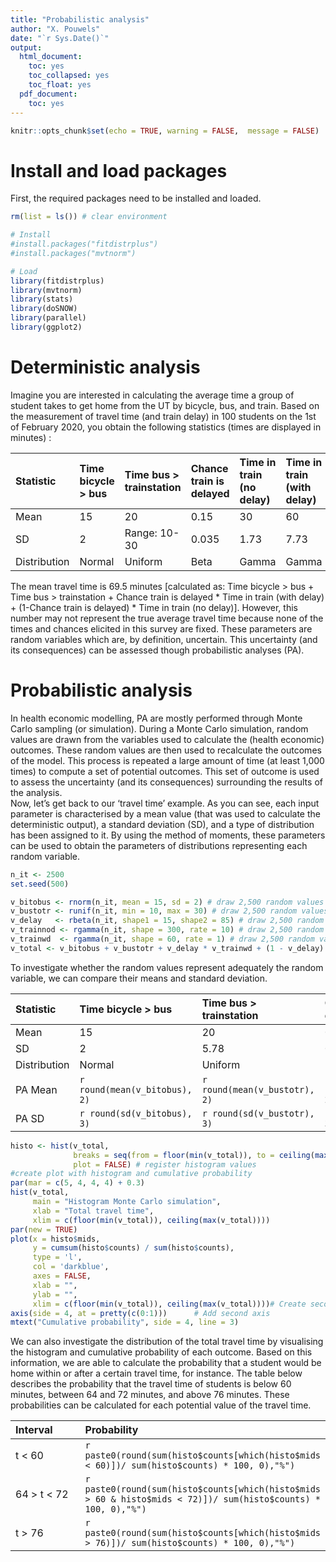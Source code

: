 ```yaml
---
title: "Probabilistic analysis"
author: "X. Pouwels"
date: "`r Sys.Date()`"
output:
  html_document:
    toc: yes
    toc_collapsed: yes
    toc_float: yes
  pdf_document:
    toc: yes
---
```


```r
knitr::opts_chunk$set(echo = TRUE, warning = FALSE,  message = FALSE)
```

# Install and load packages

First, the required packages need to be installed and loaded.

```r
rm(list = ls()) # clear environment

# Install
#install.packages("fitdistrplus")
#install.packages("mvtnorm")

# Load
library(fitdistrplus)
library(mvtnorm)
library(stats)
library(doSNOW)
library(parallel)
library(ggplot2)
```

# Deterministic analysis
Imagine you are interested in calculating the average time a group of student takes to get home from the UT by bicycle, bus, and train. Based on the measurement of travel time (and train delay) in 100 students on the 1st of February 2020, you obtain the following statistics (times are displayed in minutes) :  

| Statistic | Time bicycle > bus | Time bus > trainstation | Chance train is delayed | Time in train (no delay) |	Time in train (with delay) | Total time |
|:-----|:-----|:------------|:--------------|:-------|:-----|:-----|
| Mean | 15   | 20  | 0.15    | 30     | 60   |  69.5|
| SD   | 2    | Range: 10-30   | 0.035         | 1.73   | 7.73 |      |
| Distribution| Normal | Uniform | Beta     |  Gamma |Gamma |      |  

The mean travel time is 69.5 minutes [calculated as: Time bicycle > bus + Time bus > trainstation + Chance train is delayed * Time in train (with delay) + (1-Chance train is delayed) * Time in train (no delay)]. However, this number may not represent the true average travel time because none of the times and chances elicited in this survey are fixed. These parameters are random variables which are, by definition, uncertain. This uncertainty (and its consequences) can be assessed though probabilistic analyses (PA).  

# Probabilistic analysis
In health economic modelling, PA are mostly performed through Monte Carlo sampling (or simulation). During a Monte Carlo simulation, random values are drawn from the variables used to calculate the (health economic) outcomes. These random values are then used to recalculate the outcomes of the model. This process is repeated a large amount of time (at least 1,000 times) to compute a set of potential outcomes. This set of outcome is used to assess the uncertainty (and its consequences) surrounding the results of the analysis.  
Now, let's get back to our 'travel time' example. As you can see, each input parameter is characterised by a mean value (that was used to calculate the deterministic output),  a standard deviation (SD), and a type of distribution has been assigned to it. By using the method of moments, these parameters can be used to obtain the parameters of distributions representing each random variable.
```r
n_it <- 2500
set.seed(500)

v_bitobus <- rnorm(n_it, mean = 15, sd = 2) # draw 2,500 random values from a normal distribution for time bicycle > bus
v_bustotr <- runif(n_it, min = 10, max = 30) # draw 2,500 random values from a uniform distribution for time bus > train
v_delay   <- rbeta(n_it, shape1 = 15, shape2 = 85) # draw 2,500 random values from a beta distribution for chance delayed train
v_trainnod <- rgamma(n_it, shape = 300, rate = 10) # draw 2,500 random values from a gamma distribution for time train (no delay)
v_trainwd  <- rgamma(n_it, shape = 60, rate = 1) # draw 2,500 random values from a gamma distribution for time train (with delay)
v_total <- v_bitobus + v_bustotr + v_delay * v_trainwd + (1 - v_delay) * v_trainnod # calculate total time for each iteration
```

To investigate whether the random values represent adequately the random variable, we can compare their means and standard deviation.  

| Statistic | Time bicycle > bus | Time bus > trainstation | Chance train is delayed | Time in train (no delay) |	Time in train (with delay) | Total time |
|:-----|:-----|:------------|:--------------|:-------|:-----|:-----|
| Mean | 15   | 20          | 0.15          | 30     | 60   |  69.5|
| SD   | 2    | 5.78        | 0.035         | 1.73   | 7.73 |      |
| Distribution| Normal | Uniform | Beta     |  Gamma |Gamma |      |
| PA Mean |`r round(mean(v_bitobus), 2)`|`r round(mean(v_bustotr), 2)`|`r round(mean(v_delay), 2)`|`r round(mean(v_trainnod), 2)`|`r round(mean(v_trainwd), 2)`|`r round(mean(v_total), 2)`|
| PA SD |`r round(sd(v_bitobus), 3)`|`r round(sd(v_bustotr), 3)`|`r round(sd(v_delay), 3)`|`r round(sd(v_trainnod), 3)`|`r round(sd(v_trainwd), 3)`|`r round(sd(v_total), 3)`|  

```r
histo <- hist(v_total, 
              breaks = seq(from = floor(min(v_total)), to = ceiling(max(v_total)), by = 1), 
              plot = FALSE) # register histogram values
#create plot with histogram and cumulative probability
par(mar = c(5, 4, 4, 4) + 0.3) 
hist(v_total, 
     main = "Histogram Monte Carlo simulation", 
     xlab = "Total travel time", 
     xlim = c(floor(min(v_total)), ceiling(max(v_total))))
par(new = TRUE)
plot(x = histo$mids, 
     y = cumsum(histo$counts) / sum(histo$counts), 
     type = 'l', 
     col = 'darkblue', 
     axes = FALSE, 
     xlab = "", 
     ylab = "",
     xlim = c(floor(min(v_total)), ceiling(max(v_total))))# Create second plot without axes
axis(side = 4, at = pretty(c(0:1)))      # Add second axis
mtext("Cumulative probability", side = 4, line = 3)  
```

We can also investigate the distribution of the total travel time by visualising the histogram and cumulative probability of each outcome. Based on this information, we are able to calculate the probability that a student would be home within or after a certain travel time, for instance. The table below describes the probability that the travel time of students is below 60 minutes, between 64 and 72 minutes, and above 76 minutes. These probabilities can be calculated for each potential value of the travel time.  

| Interval    | Probability                                                                                                   |  
|:-----|:-----|  
| t < 60      | `r paste0(round(sum(histo$counts[which(histo$mids < 60)])/ sum(histo$counts) * 100, 0),"%")`                  |  
| 64 > t < 72 | `r paste0(round(sum(histo$counts[which(histo$mids > 60 & histo$mids < 72)])/ sum(histo$counts) * 100, 0),"%")`|  
| t > 76      | `r paste0(round(sum(histo$counts[which(histo$mids > 76)])/ sum(histo$counts) * 100, 0),"%")`                  |  

